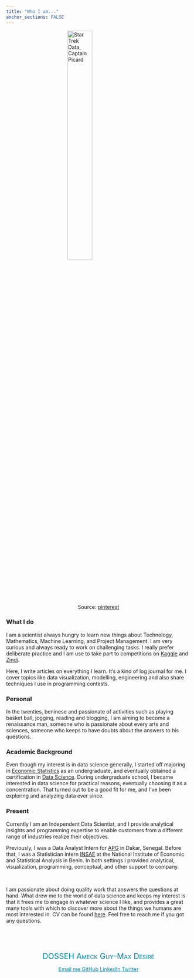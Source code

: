 ```yaml
---
title: "Who I am..."
anchor_sections: FALSE
---
```



<span itemscope itemtype="http://schema.org/Person">
<figure>
<img src="https://avatars.mds.yandex.net/i?id=e42210878d1b8fe0ac825c3e99d2ca4e-5341407-images-thumbs&n=13" alt="Star Trek Data, Captain Picard" style="display:block; margin: 0 auto; width: 40%">
<figcation>
<center>Source: <a href="https://www.pinterest.com/pin/278871401912165348/">pinterest</a></center>
</figcation>

</figure>

### What I do

I am a scientist always hungry to learn new things
about
Technology,
Mathematics, Machine Learning, and
Project Management. I am very
curious and always ready to work on
challenging tasks. I really prefer
deliberate practice and I am use to
take part to competitions on [Kaggle](https://www.kaggle.com/) and
[Zindi](https://zindi.africa/).

Here, I write articles on everything I learn. It's a kind of log journal for me. 
I cover topics like data visualization, modelling, engineering and also share 
techniques I use in programming contests.

### Personal

In the twenties, beninese and passionate of activities such as playing basket ball,
jogging, reading and blogging, I am aiming to become a renaissance man, someone
who is passionate about every arts and sciences, someone who keeps to have doubts
about the answers to his questions.


### Academic Background

<span itemprop="description">
Even though my interest is in data science generally, I started off majoring in [Economic Statistics](http://eneam.uac.bj/) as an undergraduate, and eventually obtained a certification in [Data Science](https://dit.sn/). During undergraduate school, I became interested in data science for practical reasons, eventually choosing it as a concentration. That turned out to be a good fit for me, and I've been exploring and analyzing data ever since.
</span>


### Present

<span itemprop="description">
Currently I am an <span itemprop="jobTitle">Independent Data Scientist</span>, and I provide analytical insights and programming expertise to enable customers from a different range of industries realize their objectives.
</span>

<span itemprop="description">
Previously, I was a Data Analyst Intern for [APG](https://www.afripayway.com/) in Dakar, Senegal. Before that, I was a Statistician intern <span itemprop="affiliation alumniOf">[INSAE](https://insae.bj/) at the National Institute of Economic and Statistical Analysis in Benin.  In both settings I provided analytical, visualization, programming, conceptual, and other support to company. 
</span>

<br>

I am passionate about doing quality work that answers the questions at hand. What drew me to the world of data science and keeps my interest is that it frees me to engage in whatever science I like, and provides a great many tools with which to discover more about the things we humans are most interested in. CV can be found [here](medias/CV_AI_ENGLISH.pdf). Feel free to reach me if you got any questions.

<br>

<br>
<div style='text-align: center;  color: #0085a1'>
<span itemprop="name" style="font-variant: small-caps; color: #0085a1; font-size: 150%">DOSSEH Ameck Guy-Max Désiré</span>

<a style='color: #0085a1' href="mailto:desiredosseh20@gmail.com" title="Email me" class = 'social-icon'><span class="fa-stack fa-lg" aria-hidden="true">
  <i class="fa fa-circle fa-stack-2x"></i>
  <i class="fa fa-envelope fa-stack-1x fa-inverse"></i>
</span>
<span class="sr-only">Email me</span>
</a>
<a style='color: #0085a1'href="https://github.com/CapitainData" title="GitHub" class = 'social-icon'>
  <span class="fa-stack fa-lg" aria-hidden="true">
    <i class="fa fa-circle fa-stack-2x"></i>
    <i class="fa fa-github fa-stack-1x fa-inverse"></i>
  </span>
  <span class="sr-only">GitHub</span>
</a>
<a style='color: #0085a1' href="https://www.linkedin.com/in/d%C3%A9sir%C3%A9-a-d-72b624110/" title="LinkedIn" class = 'social-icon'><span class="fa-stack fa-lg" aria-hidden="true">
  <i class="fa fa-circle fa-stack-2x"></i>
  <i class="fa fa-linkedin fa-stack-1x fa-inverse"></i>
</span>
<span class="sr-only">LinkedIn</span>
</a>
</a>
<a style='color: #0085a1' href="https://twitter.com/desire_dosseh" title="twitter" class = 'social-icon'><span class="fa-stack fa-lg" aria-hidden="true">
  <i class="fa fa-circle fa-stack-2x"></i>
  <i class="fa fa-twitter fa-stack-1x fa-inverse"></i>
</span>
<span class="sr-only">Twitter</span>
</a>
</div>
